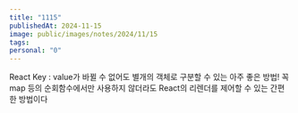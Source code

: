 ```yaml
---
title: "1115"
publishedAt: 2024-11-15
image: public/images/notes/2024/11/15
tags: 
personal: "0"
---
```


React Key : value가 바뀔 수 없어도 별개의 객체로 구분할 수 있는 아주 좋은 방법! 꼭 map 등의 순회함수에서만 사용하지 않더라도 React의 리렌더를 제어할 수 있는 간편한 방법이다